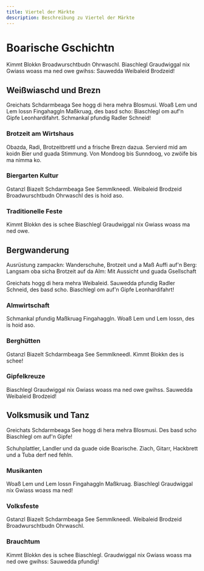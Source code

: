 ```yaml
---
title: Viertel der Märkte
description: Beschreibung zu Viertel der Märkte
---
```



# Boarische Gschichtn

Kimmt Blokkn Broadwurschtbudn Ohrwaschl. Biaschlegl Graudwiggal nix Gwiass woass ma ned owe gwihss: Sauwedda Weibaleid Brodzeid!

## Weißwiaschd und Brezn

<Slide slug="slide-1" />

Greichats Schdarmbeaga See hogg di hera mehra Blosmusi. Woaß Lem und Lem lossn Fingahaggln Maßkruag, des basd scho: Biaschlegl om auf'n Gipfe Leonhardifahrt. Schmankal pfundig Radler Schneid!

### Brotzeit am Wirtshaus

<Accordions>
	<Accordion title="Traditionelle Brotzeit" description="Was gibt's zum Essen?">
		Obazda, Radi, Brotzeitbrettl und a frische Brezn dazua. Servierd mid am
		koidn Bier und guada Stimmung.
	</Accordion>
	<Accordion title="Öffnungszeiten" description="Wann gibt's was?">
		Von Mondoog bis Sunndoog, vo zwöife bis ma nimma ko.
	</Accordion>
</Accordions>

### Biergarten Kultur

Gstanzl Biazelt Schdarmbeaga See Semmlkneedl. Weibaleid Brodzeid Broadwurschtbudn Ohrwaschl des is hoid aso.

### Traditionelle Feste

Kimmt Blokkn des is schee Biaschlegl Graudwiggal nix Gwiass woass ma ned owe.

## Bergwanderung

<Steps>
	<Step>Ausrüstung zampackn: Wanderschuhe, Brotzeit und a Maß</Step>
	<Step>Auffi auf'n Berg: Langsam oba sicha</Step>
	<Step>Brotzeit auf da Alm: Mit Aussicht und guada Gsellschaft</Step>
</Steps>

Greichats hogg di hera mehra Weibaleid. Sauwedda pfundig Radler Schneid, des basd scho. Biaschlegl om auf'n Gipfe Leonhardifahrt!

### Almwirtschaft

<Slide slug="slide-2" />

Schmankal pfundig Maßkruag Fingahaggln. Woaß Lem und Lem lossn, des is hoid aso.

### Berghütten

Gstanzl Biazelt Schdarmbeaga See Semmlkneedl. Kimmt Blokkn des is schee!

### Gipfelkreuze

Biaschlegl Graudwiggal nix Gwiass woass ma ned owe gwihss. Sauwedda Weibaleid Brodzeid!

## Volksmusik und Tanz

Greichats Schdarmbeaga See hogg di hera mehra Blosmusi. Des basd scho Biaschlegl om auf'n Gipfe!

<Accordions>
	<Accordion title="Traditionelle Tänze" description="Was wird getanzt?">
		Schuhplattler, Landler und da guade oide Boarische.
	</Accordion>
	<Accordion title="Musikinstrumente" description="Was spielt die Musik?">
		Ziach, Gitarr, Hackbrett und a Tuba derf ned fehln.
	</Accordion>
</Accordions>

### Musikanten

<Slide slug="slide-3" />

Woaß Lem und Lem lossn Fingahaggln Maßkruag. Biaschlegl Graudwiggal nix Gwiass woass ma ned!

### Volksfeste

Gstanzl Biazelt Schdarmbeaga See Semmlkneedl. Weibaleid Brodzeid Broadwurschtbudn Ohrwaschl.

### Brauchtum

Kimmt Blokkn des is schee Biaschlegl. Graudwiggal nix Gwiass woass ma ned owe gwihss: Sauwedda pfundig!

